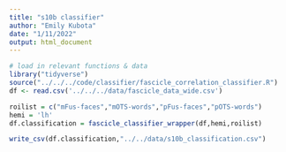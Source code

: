 ```yaml
---
title: "s10b classifier"
author: "Emily Kubota"
date: "1/11/2022"
output: html_document
---
```


```r
# load in relevant functions & data 
library("tidyverse")
source("../../../code/classifier/fascicle_correlation_classifier.R")
df <- read.csv('../../../data/fascicle_data_wide.csv')
```

```r
roilist = c("mFus-faces","mOTS-words","pFus-faces","pOTS-words")
hemi = 'lh'
df.classification = fascicle_classifier_wrapper(df,hemi,roilist)
```

```r
write_csv(df.classification,"../../data/s10b_classification.csv")
```

